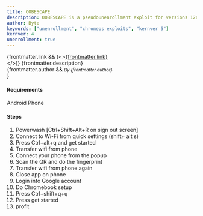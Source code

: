 ```yaml
---
title: OOBESCAPE
description: OOBESCAPE is a pseudounenrollment exploit for versions 126-127
author: Byte
keywords: ["unenrollment", "chromeos exploits", "kernver 5"]
kernver: 4
unenrollment: true
---
```


{frontmatter.link && (<><a href={frontmatter.link}>{frontmatter.link}</a><br/></>)}
{frontmatter.description}<br/>
{frontmatter.author && <small><i>By {frontmatter.author}</i><br/></small>}

#### Requirements
Android Phone

#### Steps
1. Powerwash [Ctrl+Shift+Alt+R on sign out screen]
2. Connect to Wi-Fi from quick settings (shift+ alt s)
3. Press Ctrl+alt+q and get started
4. Transfer wifi from phone
5. Connect your phone from the popup
6. Scan the QR and do the fingerprint
7. Transfer wifi from phone again
8. Close app on phone
9. Login into Google account
10. Do Chromebook setup
11. Press Ctrl+shift+q+q
12. Press get started
13. profit